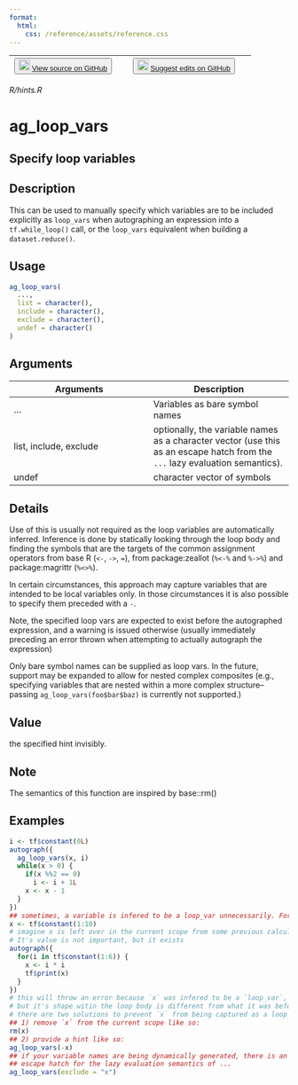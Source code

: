 ```yaml
---
format:
  html:
    css: /reference/assets/reference.css
---
```


| <button class="button"> ![](/reference/assets/GitHub-Mark-32px.png){width="20"} [View source on GitHub](https://github.com/t-kalinowski/tfautograph//blob/main/R/hints.R) </button> | <button class="button"> ![](/reference/assets/GitHub-Mark-32px.png){width="20"} [Suggest edits on GitHub](https://github.com/t-kalinowski/tfautograph//edit/main/R/hints.R) </button> |
|:------------------------------:|:--------------------------------------:|

*R/hints.R*

# ag_loop_vars

## Specify loop variables

## Description
This can be used to manually specify which variables are to be included explicitly as `loop_vars` when autographing an expression into a `tf.while_loop()` call, or the `loop_vars` equivalent when building a `dataset.reduce()`. 


## Usage
```r
ag_loop_vars( 
  ..., 
  list = character(), 
  include = character(), 
  exclude = character(), 
  undef = character() 
) 
```

## Arguments
|Arguments|Description|
|---|---|
| ... | Variables as bare symbol names |
| list, include, exclude | optionally, the variable names as a character vector (use this as an escape hatch from the `...` lazy evaluation semantics). |
| undef | character vector of symbols |

## Details

Use of this is usually not required as the loop variables are automatically inferred. Inference is done by statically looking through the loop body and finding the symbols that are the targets of the common assignment operators from base R (`<-`, `->`, `=`), from package:zeallot (`%<-%` and `%->%`) and package:magrittr (`%<>%`). 

In certain circumstances, this approach may capture variables that are intended to be local variables only. In those circumstances it is also possible to specify them preceded with a `-`. 

Note, the specified loop vars are expected to exist before the autographed expression, and a warning is issued otherwise (usually immediately preceding an error thrown when attempting to actually autograph the expression) 

Only bare symbol names can be supplied as loop vars. In the future, support may be expanded to allow for nested complex composites (e.g., specifying variables that are nested within a more complex structure--passing `ag_loop_vars(foo$bar$baz)` is currently not supported.) 


## Value
the specified hint invisibly. 

## Note
The semantics of this function are inspired by base::rm() 

## Examples
```r
i <- tf$constant(0L) 
autograph({ 
  ag_loop_vars(x, i) 
  while(x > 0) { 
    if(x %%2 == 0) 
      i <- i + 1L 
    x <- x - 1 
  } 
}) 
## sometimes, a variable is infered to be a loop_var unnecessarily. For example 
x <- tf$constant(1:10) 
# imagine x is left over in the current scope from some previous calculations 
# It's value is not important, but it exists 
autograph({ 
  for(i in tf$constant(1:6)) { 
    x <- i * i 
    tf$print(x) 
  } 
}) 
# this will throw an error because `x` was infered to be a `loop_var`, 
# but it's shape witin the loop body is different from what it was before. 
# there are two solutions to prevent `x` from being captured as a loop_var 
## 1) remove `x` from the current scope like so: 
rm(x) 
## 2) provide a hint like so: 
ag_loop_vars(-x) 
## if your variable names are being dynamically generated, there is an 
## escape hatch for the lazy evaluation semantics of ... 
ag_loop_vars(exclude = "x") 
```


